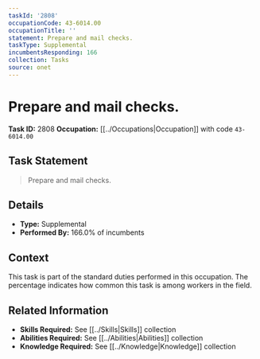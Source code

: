 ```yaml
---
taskId: '2808'
occupationCode: 43-6014.00
occupationTitle: ''
statement: Prepare and mail checks.
taskType: Supplemental
incumbentsResponding: 166
collection: Tasks
source: onet
---
```

# Prepare and mail checks.

**Task ID:** 2808
**Occupation:** [[../Occupations|Occupation]] with code `43-6014.00`

## Task Statement

> Prepare and mail checks.

## Details

- **Type:** Supplemental
- **Performed By:** 166.0% of incumbents

## Context

This task is part of the standard duties performed in this occupation. The percentage indicates how common this task is among workers in the field.

## Related Information

- **Skills Required:** See [[../Skills|Skills]] collection
- **Abilities Required:** See [[../Abilities|Abilities]] collection
- **Knowledge Required:** See [[../Knowledge|Knowledge]] collection
